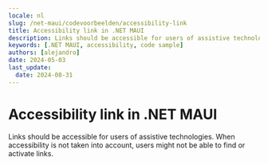 ```yaml
---
locale: nl
slug: /net-maui/codevoorbeelden/accessibility-link
title: Accessibility link in .NET MAUI
description: Links should be accessible for users of assistive technologies.
keywords: [.NET MAUI, accessibility, code sample]
authors: [alejandro]
date: 2024-05-03
last_update:
  date: 2024-08-31
---
```


# Accessibility link in .NET MAUI

Links should be accessible for users of assistive technologies. When accessibility is not taken into account, users might not be able to find or activate links.

<CodeSample id="accessibility-link" framework="net-maui" locale="en"/>
